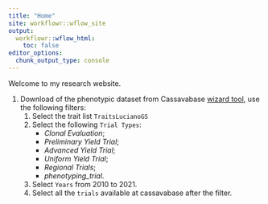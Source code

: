 ```yaml
---
title: "Home"
site: workflowr::wflow_site
output:
  workflowr::wflow_html:
    toc: false
editor_options:
  chunk_output_type: console
---
```


Welcome to my research website.


1. Download of the phenotypic dataset from Cassavabase [wizard tool](https://cassavabase.org/user/login?goto_url=%2Fbreeders%2Fsearch), use the following filters:
   1. Select the trait list `TraitsLucianoGS`
   2. Select the following `Trial Types`:
      - *Clonal Evaluation*;
      - *Preliminary Yield Trial*;
      - *Advanced Yield Trial*;
      - *Uniform Yield Trial*;
      - *Regional Trials*;
      - *phenotyping_trial*.
   3. Select `Years` from 2010 to 2021.
   4. Select all the `trials` available at cassavabase after the filter.
